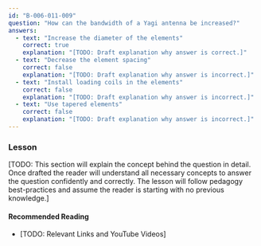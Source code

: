 ```yaml
---
id: "B-006-011-009"
question: "How can the bandwidth of a Yagi antenna be increased?"
answers:
  - text: "Increase the diameter of the elements"
    correct: true
    explanation: "[TODO: Draft explanation why answer is correct.]"
  - text: "Decrease the element spacing"
    correct: false
    explanation: "[TODO: Draft explanation why answer is incorrect.]"
  - text: "Install loading coils in the elements"
    correct: false
    explanation: "[TODO: Draft explanation why answer is incorrect.]"
  - text: "Use tapered elements"
    correct: false
    explanation: "[TODO: Draft explanation why answer is incorrect.]"
---
```


### Lesson

[TODO: This section will explain the concept behind the question in detail. Once drafted the reader will understand all necessary concepts to answer the question confidently and correctly. The lesson will follow pedagogy best-practices and assume the reader is starting with no previous knowledge.]

#### Recommended Reading

- [TODO: Relevant Links and YouTube Videos]
